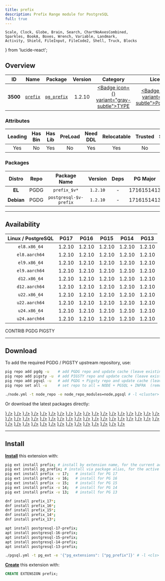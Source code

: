 ```yaml
---
title: prefix
description: Prefix Range module for PostgreSQL
full: true
---
```


    Scale, Clock, Globe, Brain, Search, ChartNoAxesCombined,
    Sparkles, BookA, Boxes, Wrench, Variable, Landmark,
    Activity, Shield, FileInput, FileCode2, Shell, Truck, Blocks
} from 'lucide-react';

## Overview

| <TooltipIconButton tooltip="Extension unique identifier" side="top">ID</TooltipIconButton> | <TooltipIconButton tooltip="Extension name" side="top">Name</TooltipIconButton> | <TooltipIconButton tooltip="Package name for installation" side="top">Package</TooltipIconButton> | <TooltipIconButton tooltip="Latest available extension version" side="top">Version</TooltipIconButton> | <TooltipIconButton tooltip="Extension category" side="top">Category</TooltipIconButton> | <TooltipIconButton tooltip="Open source license" side="top">License</TooltipIconButton> | <TooltipIconButton tooltip="Programming language" side="top">Lang</TooltipIconButton> |
|:--------:|:--------:|:----------:|:--------------:|:---------------------------------------:|:------------------------------------------------------:|:----:|
| **3500** | [`prefix`](https://github.com/dimitri/prefix) | [`pg_prefix`](/ext/prefix) | 1.2.10 | <a href="/ext/type" className="no-underline"><Badge icon={<Boxes />} variant="gray-subtle">TYPE</Badge></a> | <a href="/ext/list/license#postgresql" className="no-underline"><Badge icon={<Scale />} variant="blue-subtle">PostgreSQL</Badge></a> | <a href="/ext/list/lang#c"><Badge icon={<FileCode2 />} variant="blue-subtle">C</Badge></a> |

### Attributes

| <TooltipIconButton tooltip="The Primary Leading extension in the Package" side="top">Leading</TooltipIconButton> | <TooltipIconButton tooltip="Contains binary utils" side="top">Has Bin</TooltipIconButton> | <TooltipIconButton tooltip="Contains .so shared library files" side="top">Has Lib</TooltipIconButton> | <TooltipIconButton tooltip="Requires preloading via shared_preload_libraries" side="top">PreLoad</TooltipIconButton> | <TooltipIconButton tooltip="Requires CREATE EXTENSION DDL command" side="top">Need DDL</TooltipIconButton> | <TooltipIconButton tooltip="Can be installed in any schema" side="top">Relocatable</TooltipIconButton> | <TooltipIconButton tooltip="Can be created by non-superuser" side="top">Trusted</TooltipIconButton> | <TooltipIconButton tooltip="Schemas used by this extension" side="top">Schemas</TooltipIconButton> |
|:-------:|:-------:|:-------:|:-------:|:--------:|:-----------:|:-------:|:-------:|
| Yes | No | Yes | No | Yes | Yes | No | - |

### Packages

| <TooltipIconButton tooltip="Linux distribution family, EL or Debian" side="top">Distro</TooltipIconButton> | <TooltipIconButton tooltip="Package repository" side="top">Repo</TooltipIconButton> | <TooltipIconButton tooltip="The RPM/DEB Package Name Pattern (replace $v with real pg major)" side="top">Package Name</TooltipIconButton> | <TooltipIconButton tooltip="Latest package version" side="top">Version</TooltipIconButton> | <TooltipIconButton tooltip="RPM/DEB Package dependencies" side="top">Deps</TooltipIconButton> | <TooltipIconButton tooltip="Available in these PostgreSQL Major Versions" side="top">PG Major</TooltipIconButton> |
|:----------:|:--------:|:------------------------:|:-----------:|:------------:|:------------------:|
|   **EL**   | <Badge variant="blue-subtle"><span className="font-bold">PGDG</span></Badge> | `prefix_$v*` | `1.2.10` | - | <Badge variant="green-subtle">17</Badge><Badge variant="green-subtle">16</Badge><Badge variant="green-subtle">15</Badge><Badge variant="green-subtle">14</Badge><Badge variant="green-subtle">13</Badge> |
| **Debian** | <Badge variant="blue-subtle"><span className="font-bold">PGDG</span></Badge> | `postgresql-$v-prefix` | `1.2.10` | - | <Badge variant="green-subtle">17</Badge><Badge variant="green-subtle">16</Badge><Badge variant="green-subtle">15</Badge><Badge variant="green-subtle">14</Badge><Badge variant="green-subtle">13</Badge> |



------

## Availability

| <TooltipIconButton tooltip="Linux Distro Arch / PostgreSQL Major Version" side="top">Linux / PostgreSQL </TooltipIconButton> | **PG17** | **PG16** | **PG15** | **PG14** | **PG13** |
|:-----:|:-----:|:-----:|:-----:|:-----:|:-----:|
| `el8.x86_64` | <Badge variant="blue-subtle">1.2.10</Badge> | <Badge variant="blue-subtle">1.2.10</Badge> | <Badge variant="blue-subtle">1.2.10</Badge> | <Badge variant="blue-subtle">1.2.10</Badge> | <Badge variant="blue-subtle">1.2.10</Badge> |
| `el8.aarch64` | <Badge variant="blue-subtle">1.2.10</Badge> | <Badge variant="blue-subtle">1.2.10</Badge> | <Badge variant="blue-subtle">1.2.10</Badge> | <Badge variant="blue-subtle">1.2.10</Badge> | <Badge variant="blue-subtle">1.2.10</Badge> |
| `el9.x86_64` | <Badge variant="blue-subtle">1.2.10</Badge> | <Badge variant="blue-subtle">1.2.10</Badge> | <Badge variant="blue-subtle">1.2.10</Badge> | <Badge variant="blue-subtle">1.2.10</Badge> | <Badge variant="blue-subtle">1.2.10</Badge> |
| `el9.aarch64` | <Badge variant="blue-subtle">1.2.10</Badge> | <Badge variant="blue-subtle">1.2.10</Badge> | <Badge variant="blue-subtle">1.2.10</Badge> | <Badge variant="blue-subtle">1.2.10</Badge> | <Badge variant="blue-subtle">1.2.10</Badge> |
| `d12.x86_64` | <Badge variant="blue-subtle">1.2.10</Badge> | <Badge variant="blue-subtle">1.2.10</Badge> | <Badge variant="blue-subtle">1.2.10</Badge> | <Badge variant="blue-subtle">1.2.10</Badge> | <Badge variant="blue-subtle">1.2.10</Badge> |
| `d12.aarch64` | <Badge variant="blue-subtle">1.2.10</Badge> | <Badge variant="blue-subtle">1.2.10</Badge> | <Badge variant="blue-subtle">1.2.10</Badge> | <Badge variant="blue-subtle">1.2.10</Badge> | <Badge variant="blue-subtle">1.2.10</Badge> |
| `u22.x86_64` | <Badge variant="blue-subtle">1.2.10</Badge> | <Badge variant="blue-subtle">1.2.10</Badge> | <Badge variant="blue-subtle">1.2.10</Badge> | <Badge variant="blue-subtle">1.2.10</Badge> | <Badge variant="blue-subtle">1.2.10</Badge> |
| `u22.aarch64` | <Badge variant="blue-subtle">1.2.10</Badge> | <Badge variant="blue-subtle">1.2.10</Badge> | <Badge variant="blue-subtle">1.2.10</Badge> | <Badge variant="blue-subtle">1.2.10</Badge> | <Badge variant="blue-subtle">1.2.10</Badge> |
| `u24.x86_64` | <Badge variant="blue-subtle">1.2.10</Badge> | <Badge variant="blue-subtle">1.2.10</Badge> | <Badge variant="blue-subtle">1.2.10</Badge> | <Badge variant="blue-subtle">1.2.10</Badge> | <Badge variant="blue-subtle">1.2.10</Badge> |
| `u24.aarch64` | <Badge variant="blue-subtle">1.2.10</Badge> | <Badge variant="blue-subtle">1.2.10</Badge> | <Badge variant="blue-subtle">1.2.10</Badge> | <Badge variant="blue-subtle">1.2.10</Badge> | <Badge variant="blue-subtle">1.2.10</Badge> |

<Badge variant="green-subtle"><span className="font-black">CONTRIB</span></Badge> <Badge variant="blue-subtle"><span className="font-black">PGDG</span></Badge> <Badge variant="amber-subtle"><span className="font-black">PIGSTY</span></Badge>

------

## Download

To add the required PGDG / PIGSTY upstream repository, use:

```bash tab="pig"
pig repo add pgdg -u    # add PGDG repo and update cache (leave existing repos)
pig repo add pigsty -u  # add PIGSTY repo and update cache (leave existing repos)
pig repo add pgsql -u   # add PGDG + Pigsty repo and update cache (leave existing repos)
pig repo set all -u     # set repo to all = NODE + PGSQL + INFRA  (remove existing repos)
```
```bash tab="pigsty"
./node.yml -t node_repo -e node_repo_modules=node,pgsql # -l <cluster>
```

Or download the latest packages directly:

<Files>
    <Folder name="el8.x86_64">
        <a href="https://download.postgresql.org/pub/repos/yum/17/redhat/rhel-8-x86_64/prefix_17-1.2.10-2PGDG.rhel8.x86_64.rpm"><File name="prefix_17-1.2.10-2PGDG.rhel8.x86_64.rpm" icon={<Package className="text-emerald-500" />} /></a>
        <a href="https://download.postgresql.org/pub/repos/yum/16/redhat/rhel-8-x86_64/prefix_16-1.2.10-1PGDG.rhel8.x86_64.rpm"><File name="prefix_16-1.2.10-1PGDG.rhel8.x86_64.rpm" icon={<Package className="text-emerald-500" />} /></a>
        <a href="https://download.postgresql.org/pub/repos/yum/15/redhat/rhel-8-x86_64/prefix_15-1.2.10-1PGDG.rhel8.x86_64.rpm"><File name="prefix_15-1.2.10-1PGDG.rhel8.x86_64.rpm" icon={<Package className="text-emerald-500" />} /></a>
        <a href="https://download.postgresql.org/pub/repos/yum/14/redhat/rhel-8-x86_64/prefix_14-1.2.10-1PGDG.rhel8.x86_64.rpm"><File name="prefix_14-1.2.10-1PGDG.rhel8.x86_64.rpm" icon={<Package className="text-emerald-500" />} /></a>
        <a href="https://download.postgresql.org/pub/repos/yum/13/redhat/rhel-8-x86_64/prefix_13-1.2.10-1PGDG.rhel8.x86_64.rpm"><File name="prefix_13-1.2.10-1PGDG.rhel8.x86_64.rpm" icon={<Package className="text-emerald-500" />} /></a>
    </Folder>
    <Folder name="el8.aarch64">
        <a href="https://download.postgresql.org/pub/repos/yum/17/redhat/rhel-8-aarch64/prefix_17-1.2.10-2PGDG.rhel8.aarch64.rpm"><File name="prefix_17-1.2.10-2PGDG.rhel8.aarch64.rpm" icon={<Package className="text-orange-500" />} /></a>
        <a href="https://download.postgresql.org/pub/repos/yum/16/redhat/rhel-8-aarch64/prefix_16-1.2.10-1PGDG.rhel8.aarch64.rpm"><File name="prefix_16-1.2.10-1PGDG.rhel8.aarch64.rpm" icon={<Package className="text-orange-500" />} /></a>
        <a href="https://download.postgresql.org/pub/repos/yum/15/redhat/rhel-8-aarch64/prefix_15-1.2.10-1PGDG.rhel8.aarch64.rpm"><File name="prefix_15-1.2.10-1PGDG.rhel8.aarch64.rpm" icon={<Package className="text-orange-500" />} /></a>
        <a href="https://download.postgresql.org/pub/repos/yum/14/redhat/rhel-8-aarch64/prefix_14-1.2.10-1PGDG.rhel8.aarch64.rpm"><File name="prefix_14-1.2.10-1PGDG.rhel8.aarch64.rpm" icon={<Package className="text-orange-500" />} /></a>
        <a href="https://download.postgresql.org/pub/repos/yum/13/redhat/rhel-8-aarch64/prefix_13-1.2.10-1PGDG.rhel8.aarch64.rpm"><File name="prefix_13-1.2.10-1PGDG.rhel8.aarch64.rpm" icon={<Package className="text-orange-500" />} /></a>
    </Folder>
    <Folder name="el9.x86_64">
        <a href="https://download.postgresql.org/pub/repos/yum/17/redhat/rhel-9-x86_64/prefix_17-1.2.10-2PGDG.rhel9.x86_64.rpm"><File name="prefix_17-1.2.10-2PGDG.rhel9.x86_64.rpm" icon={<Package className="text-emerald-500" />} /></a>
        <a href="https://download.postgresql.org/pub/repos/yum/16/redhat/rhel-9-x86_64/prefix_16-1.2.10-1PGDG.rhel9.x86_64.rpm"><File name="prefix_16-1.2.10-1PGDG.rhel9.x86_64.rpm" icon={<Package className="text-emerald-500" />} /></a>
        <a href="https://download.postgresql.org/pub/repos/yum/15/redhat/rhel-9-x86_64/prefix_15-1.2.10-1PGDG.rhel9.x86_64.rpm"><File name="prefix_15-1.2.10-1PGDG.rhel9.x86_64.rpm" icon={<Package className="text-emerald-500" />} /></a>
        <a href="https://download.postgresql.org/pub/repos/yum/14/redhat/rhel-9-x86_64/prefix_14-1.2.10-1PGDG.rhel9.x86_64.rpm"><File name="prefix_14-1.2.10-1PGDG.rhel9.x86_64.rpm" icon={<Package className="text-emerald-500" />} /></a>
        <a href="https://download.postgresql.org/pub/repos/yum/13/redhat/rhel-9-x86_64/prefix_13-1.2.10-1PGDG.rhel9.x86_64.rpm"><File name="prefix_13-1.2.10-1PGDG.rhel9.x86_64.rpm" icon={<Package className="text-emerald-500" />} /></a>
    </Folder>
    <Folder name="el9.aarch64">
        <a href="https://download.postgresql.org/pub/repos/yum/17/redhat/rhel-9-aarch64/prefix_17-1.2.10-2PGDG.rhel9.aarch64.rpm"><File name="prefix_17-1.2.10-2PGDG.rhel9.aarch64.rpm" icon={<Package className="text-orange-500" />} /></a>
        <a href="https://download.postgresql.org/pub/repos/yum/16/redhat/rhel-9-aarch64/prefix_16-1.2.10-1PGDG.rhel9.aarch64.rpm"><File name="prefix_16-1.2.10-1PGDG.rhel9.aarch64.rpm" icon={<Package className="text-orange-500" />} /></a>
        <a href="https://download.postgresql.org/pub/repos/yum/15/redhat/rhel-9-aarch64/prefix_15-1.2.10-1PGDG.rhel9.aarch64.rpm"><File name="prefix_15-1.2.10-1PGDG.rhel9.aarch64.rpm" icon={<Package className="text-orange-500" />} /></a>
        <a href="https://download.postgresql.org/pub/repos/yum/14/redhat/rhel-9-aarch64/prefix_14-1.2.10-1PGDG.rhel9.aarch64.rpm"><File name="prefix_14-1.2.10-1PGDG.rhel9.aarch64.rpm" icon={<Package className="text-orange-500" />} /></a>
        <a href="https://download.postgresql.org/pub/repos/yum/13/redhat/rhel-9-aarch64/prefix_13-1.2.10-1PGDG.rhel9.aarch64.rpm"><File name="prefix_13-1.2.10-1PGDG.rhel9.aarch64.rpm" icon={<Package className="text-orange-500" />} /></a>
    </Folder>
    <Folder name="d12.x86_64">
        <a href="https://apt.postgresql.org/pub/repos/apt/pool/main/p/prefix/postgresql-17-prefix_1.2.10-3.pgdg120+1_arm64.deb"><File name="postgresql-17-prefix_1.2.10-3.pgdg120+1_arm64.deb" icon={<Box className="text-emerald-500" />} /></a>
        <a href="https://apt.postgresql.org/pub/repos/apt/pool/main/p/prefix/postgresql-16-prefix_1.2.10-3.pgdg120+1_arm64.deb"><File name="postgresql-16-prefix_1.2.10-3.pgdg120+1_arm64.deb" icon={<Box className="text-emerald-500" />} /></a>
        <a href="https://apt.postgresql.org/pub/repos/apt/pool/main/p/prefix/postgresql-15-prefix_1.2.10-3.pgdg120+1_arm64.deb"><File name="postgresql-15-prefix_1.2.10-3.pgdg120+1_arm64.deb" icon={<Box className="text-emerald-500" />} /></a>
        <a href="https://apt.postgresql.org/pub/repos/apt/pool/main/p/prefix/postgresql-14-prefix_1.2.10-3.pgdg120+1_arm64.deb"><File name="postgresql-14-prefix_1.2.10-3.pgdg120+1_arm64.deb" icon={<Box className="text-emerald-500" />} /></a>
        <a href="https://apt.postgresql.org/pub/repos/apt/pool/main/p/prefix/postgresql-13-prefix_1.2.10-3.pgdg120+1_arm64.deb"><File name="postgresql-13-prefix_1.2.10-3.pgdg120+1_arm64.deb" icon={<Box className="text-emerald-500" />} /></a>
    </Folder>
    <Folder name="d12.aarch64">
        <a href="https://apt.postgresql.org/pub/repos/apt/pool/main/p/prefix/postgresql-17-prefix_1.2.10-3.pgdg120+1_amd64.deb"><File name="postgresql-17-prefix_1.2.10-3.pgdg120+1_amd64.deb" icon={<Box className="text-orange-500" />} /></a>
        <a href="https://apt.postgresql.org/pub/repos/apt/pool/main/p/prefix/postgresql-16-prefix_1.2.10-3.pgdg120+1_amd64.deb"><File name="postgresql-16-prefix_1.2.10-3.pgdg120+1_amd64.deb" icon={<Box className="text-orange-500" />} /></a>
        <a href="https://apt.postgresql.org/pub/repos/apt/pool/main/p/prefix/postgresql-15-prefix_1.2.10-3.pgdg120+1_amd64.deb"><File name="postgresql-15-prefix_1.2.10-3.pgdg120+1_amd64.deb" icon={<Box className="text-orange-500" />} /></a>
        <a href="https://apt.postgresql.org/pub/repos/apt/pool/main/p/prefix/postgresql-14-prefix_1.2.10-3.pgdg120+1_amd64.deb"><File name="postgresql-14-prefix_1.2.10-3.pgdg120+1_amd64.deb" icon={<Box className="text-orange-500" />} /></a>
        <a href="https://apt.postgresql.org/pub/repos/apt/pool/main/p/prefix/postgresql-13-prefix_1.2.10-3.pgdg120+1_amd64.deb"><File name="postgresql-13-prefix_1.2.10-3.pgdg120+1_amd64.deb" icon={<Box className="text-orange-500" />} /></a>
    </Folder>
    <Folder name="u22.x86_64">
        <a href="https://apt.postgresql.org/pub/repos/apt/pool/main/p/prefix/postgresql-17-prefix_1.2.10-3.pgdg22.04+1_amd64.deb"><File name="postgresql-17-prefix_1.2.10-3.pgdg22.04+1_amd64.deb" icon={<Box className="text-emerald-500" />} /></a>
        <a href="https://apt.postgresql.org/pub/repos/apt/pool/main/p/prefix/postgresql-16-prefix_1.2.10-3.pgdg22.04+1_amd64.deb"><File name="postgresql-16-prefix_1.2.10-3.pgdg22.04+1_amd64.deb" icon={<Box className="text-emerald-500" />} /></a>
        <a href="https://apt.postgresql.org/pub/repos/apt/pool/main/p/prefix/postgresql-15-prefix_1.2.10-3.pgdg22.04+1_amd64.deb"><File name="postgresql-15-prefix_1.2.10-3.pgdg22.04+1_amd64.deb" icon={<Box className="text-emerald-500" />} /></a>
        <a href="https://apt.postgresql.org/pub/repos/apt/pool/main/p/prefix/postgresql-14-prefix_1.2.10-3.pgdg22.04+1_amd64.deb"><File name="postgresql-14-prefix_1.2.10-3.pgdg22.04+1_amd64.deb" icon={<Box className="text-emerald-500" />} /></a>
        <a href="https://apt.postgresql.org/pub/repos/apt/pool/main/p/prefix/postgresql-13-prefix_1.2.10-3.pgdg22.04+1_amd64.deb"><File name="postgresql-13-prefix_1.2.10-3.pgdg22.04+1_amd64.deb" icon={<Box className="text-emerald-500" />} /></a>
    </Folder>
    <Folder name="u22.aarch64">
        <a href="https://apt.postgresql.org/pub/repos/apt/pool/main/p/prefix/postgresql-17-prefix_1.2.10-3.pgdg22.04+1_arm64.deb"><File name="postgresql-17-prefix_1.2.10-3.pgdg22.04+1_arm64.deb" icon={<Box className="text-orange-500" />} /></a>
        <a href="https://apt.postgresql.org/pub/repos/apt/pool/main/p/prefix/postgresql-16-prefix_1.2.10-3.pgdg22.04+1_arm64.deb"><File name="postgresql-16-prefix_1.2.10-3.pgdg22.04+1_arm64.deb" icon={<Box className="text-orange-500" />} /></a>
        <a href="https://apt.postgresql.org/pub/repos/apt/pool/main/p/prefix/postgresql-15-prefix_1.2.10-3.pgdg22.04+1_arm64.deb"><File name="postgresql-15-prefix_1.2.10-3.pgdg22.04+1_arm64.deb" icon={<Box className="text-orange-500" />} /></a>
        <a href="https://apt.postgresql.org/pub/repos/apt/pool/main/p/prefix/postgresql-14-prefix_1.2.10-3.pgdg22.04+1_arm64.deb"><File name="postgresql-14-prefix_1.2.10-3.pgdg22.04+1_arm64.deb" icon={<Box className="text-orange-500" />} /></a>
        <a href="https://apt.postgresql.org/pub/repos/apt/pool/main/p/prefix/postgresql-13-prefix_1.2.10-3.pgdg22.04+1_arm64.deb"><File name="postgresql-13-prefix_1.2.10-3.pgdg22.04+1_arm64.deb" icon={<Box className="text-orange-500" />} /></a>
    </Folder>
    <Folder name="u24.x86_64">
        <a href="https://apt.postgresql.org/pub/repos/apt/pool/main/p/prefix/postgresql-17-prefix_1.2.10-3.pgdg24.04+1_amd64.deb"><File name="postgresql-17-prefix_1.2.10-3.pgdg24.04+1_amd64.deb" icon={<Box className="text-emerald-500" />} /></a>
        <a href="https://apt.postgresql.org/pub/repos/apt/pool/main/p/prefix/postgresql-16-prefix_1.2.10-3.pgdg24.04+1_amd64.deb"><File name="postgresql-16-prefix_1.2.10-3.pgdg24.04+1_amd64.deb" icon={<Box className="text-emerald-500" />} /></a>
        <a href="https://apt.postgresql.org/pub/repos/apt/pool/main/p/prefix/postgresql-15-prefix_1.2.10-3.pgdg24.04+1_amd64.deb"><File name="postgresql-15-prefix_1.2.10-3.pgdg24.04+1_amd64.deb" icon={<Box className="text-emerald-500" />} /></a>
        <a href="https://apt.postgresql.org/pub/repos/apt/pool/main/p/prefix/postgresql-14-prefix_1.2.10-3.pgdg24.04+1_amd64.deb"><File name="postgresql-14-prefix_1.2.10-3.pgdg24.04+1_amd64.deb" icon={<Box className="text-emerald-500" />} /></a>
        <a href="https://apt.postgresql.org/pub/repos/apt/pool/main/p/prefix/postgresql-13-prefix_1.2.10-3.pgdg24.04+1_amd64.deb"><File name="postgresql-13-prefix_1.2.10-3.pgdg24.04+1_amd64.deb" icon={<Box className="text-emerald-500" />} /></a>
    </Folder>
    <Folder name="u24.aarch64">
        <a href="https://apt.postgresql.org/pub/repos/apt/pool/main/p/prefix/postgresql-17-prefix_1.2.10-3.pgdg24.04+1_arm64.deb"><File name="postgresql-17-prefix_1.2.10-3.pgdg24.04+1_arm64.deb" icon={<Box className="text-orange-500" />} /></a>
        <a href="https://apt.postgresql.org/pub/repos/apt/pool/main/p/prefix/postgresql-16-prefix_1.2.10-3.pgdg24.04+1_arm64.deb"><File name="postgresql-16-prefix_1.2.10-3.pgdg24.04+1_arm64.deb" icon={<Box className="text-orange-500" />} /></a>
        <a href="https://apt.postgresql.org/pub/repos/apt/pool/main/p/prefix/postgresql-15-prefix_1.2.10-3.pgdg24.04+1_arm64.deb"><File name="postgresql-15-prefix_1.2.10-3.pgdg24.04+1_arm64.deb" icon={<Box className="text-orange-500" />} /></a>
        <a href="https://apt.postgresql.org/pub/repos/apt/pool/main/p/prefix/postgresql-14-prefix_1.2.10-3.pgdg24.04+1_arm64.deb"><File name="postgresql-14-prefix_1.2.10-3.pgdg24.04+1_arm64.deb" icon={<Box className="text-orange-500" />} /></a>
        <a href="https://apt.postgresql.org/pub/repos/apt/pool/main/p/prefix/postgresql-13-prefix_1.2.10-3.pgdg24.04+1_arm64.deb"><File name="postgresql-13-prefix_1.2.10-3.pgdg24.04+1_arm64.deb" icon={<Box className="text-orange-500" />} /></a>
    </Folder>
</Files>

------

## Install

[**Install**](/docs/pgsql/ext/install) this extension with:

```bash tab="pig"
pig ext install prefix; # install by extension name, for the current active PG version
pig ext install pg_prefix; # install via package alias, for the active PG version
pig ext install prefix -v 17;   # install for PG 17
pig ext install prefix -v 16;   # install for PG 16
pig ext install prefix -v 15;   # install for PG 15
pig ext install prefix -v 14;   # install for PG 14
pig ext install prefix -v 13;   # install for PG 13
```
```bash tab="yum" 
dnf install prefix_17*;
dnf install prefix_16*;
dnf install prefix_15*;
dnf install prefix_14*;
dnf install prefix_13*;
```
```bash tab="apt" 
apt install postgresql-17-prefix;
apt install postgresql-16-prefix;
apt install postgresql-15-prefix;
apt install postgresql-14-prefix;
apt install postgresql-13-prefix;
```
```bash tab="ansible"
./pgsql.yml -t pg_ext -e '{"pg_extensions": ["pg_prefix"]}' # -l <cls>
```

[**Create**](/docs/pgsql/ext/create) this extension with:

```sql
CREATE EXTENSION prefix;
```


